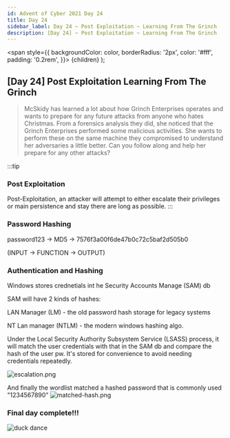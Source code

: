 ```yaml
---
id: Advent of Cyber 2021 Day 24
title: Day 24
sidebar_label: Day 24 ~ Post Exploitation ~ Learning From The Grinch 
description: ​[Day 24] ~ Post Exploitation ~ Learning From The Grinch  
---
```


  <span
    style={{
      backgroundColor: color,
      borderRadius: '2px',
      color: '#fff',
      padding: '0.2rem',
    }}>
    {children}
  </span>
);

## [Day 24] <Highlight color="#6595C4"><span>Post Exploitation</span></Highlight> Learning From The Grinch

>McSkidy has learned a lot about how Grinch Enterprises operates and wants to prepare for any future attacks from anyone who hates Christmas. From a forensics analysis they did, she noticed that the Grinch Enterprises performed some malicious activities. She wants to perform these on the same machine they compromised to understand her adversaries a little better. Can you follow along and help her prepare for any other attacks?

:::tip
### Post Exploitation
Post-Exploitation, an attacker will attempt to either escalate their privileges or main persistence and stay there are long as possible.
:::

### Password Hashing
password123 → MD5 → 7576f3a00f6de47b0c72c5baf2d505b0

(INPUT → FUNCTION → OUTPUT)

### Authentication and Hashing
Windows stores crednetials int he Security Accounts Manage (SAM) db

SAM will have 2 kinds of hashes:

LAN Manager (LM) - the old password hash storage for legacy systems

NT Lan manager (NTLM) - the modern windows hashing algo. 

Under the Local Security Authority Subsystem Service (LSASS) process, it will match the user credentials with that in the SAM db and compare the hash of the user pw. It's stored for convenience to avoid needing credentials repeatedly.

![escalation.png](/img/_resources/Days_19-24/escalation.png)

And finally the wordlist matched a hashed password that is commonly used "1234567890"
![matched-hash.png](/img/_resources/Days_19-24/matched-hash.png)

### Final day complete!!!  
![duck dance](https://media.tenor.com/YQOENmm9RDUAAAAC/duck-dancing.gif)



